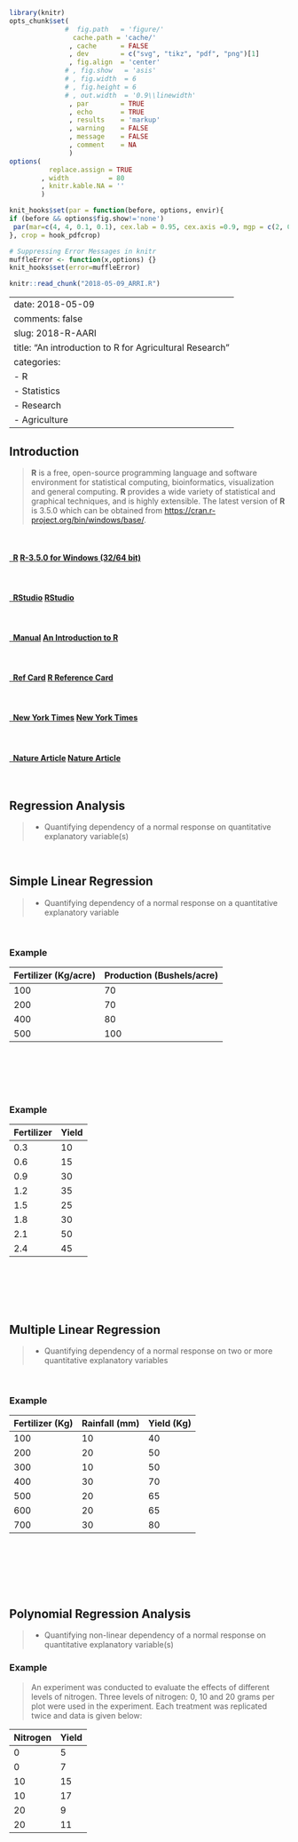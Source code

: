 ```r
library(knitr)
opts_chunk$set(
              #  fig.path   = 'figure/'
                cache.path = 'cache/'
               , cache      = FALSE
               , dev        = c("svg", "tikz", "pdf", "png")[1]
               , fig.align  = 'center'
              # , fig.show   = 'asis'
              # , fig.width  = 6
              # , fig.height = 6
              # , out.width  = '0.9\\linewidth'
               , par        = TRUE
               , echo       = TRUE
               , results    = 'markup'
               , warning    = FALSE
               , message    = FALSE
               , comment    = NA
               )
options(
          replace.assign = TRUE
        , width          = 80
        , knitr.kable.NA = ''
        )

knit_hooks$set(par = function(before, options, envir){
if (before && options$fig.show!='none')
 par(mar=c(4, 4, 0.1, 0.1), cex.lab = 0.95, cex.axis =0.9, mgp = c(2, 0.7, 0), tcl = -0.3)
}, crop = hook_pdfcrop)

# Suppressing Error Messages in knitr
muffleError <- function(x,options) {}
knit_hooks$set(error=muffleError)
```


```r
knitr::read_chunk("2018-05-09_ARRI.R")
```

---
date: 2018-05-09
comments: false
slug: 2018-R-AARI
title: "An introduction to R for Agricultural Research"
categories:
- R
- Statistics
- Research
- Agriculture
---


## Introduction
>**R** is a free, open-source programming language and software environment for statistical computing, bioinformatics, visualization and general computing. **R** provides a wide variety of statistical and graphical techniques, and is highly extensible. The latest version of **R** is 3.5.0 which can be obtained from [https://cran.r-project.org/bin/windows/base/](https://cran.r-project.org/bin/windows/base/).

&nbsp;


<h4><a href="https://cran.r-project.org/bin/windows/base/" class="badge badge-small"><i class="fa fa-file-pdf-o"></i>&nbsp;&nbsp;R</a> <a href="https://cran.r-project.org/bin/windows/base/">R-3.5.0 for Windows (32/64 bit)</a> &nbsp; </h4>

&nbsp;

<h4><a href="https://www.rstudio.com/products/rstudio/download/" class="badge badge-small"><i class="fa fa-file-pdf-o"></i>&nbsp;&nbsp;RStudio</a> <a href="https://www.rstudio.com/products/rstudio/download/">RStudio</a> &nbsp; </h4>


&nbsp;

<h4><a href="https://cran.r-project.org/doc/manuals/r-release/R-intro.pdf" class="badge badge-small"><i class="fa fa-file-pdf-o"></i>&nbsp;&nbsp;Manual</a> <a href="https://cran.r-project.org/doc/manuals/r-release/R-intro.pdf">An Introduction to R</a> &nbsp; </h4>

&nbsp;

<h4><a href="https://cran.r-project.org/doc/contrib/Short-refcard.pdf" class="badge badge-small"><i class="fa fa-file-pdf-o"></i>&nbsp;&nbsp;Ref Card</a> <a href="https://cran.r-project.org/doc/contrib/Short-refcard.pdf">R Reference Card</a> &nbsp; </h4>


&nbsp;

<h4><a href="https://github.com/myaseen208/R-Workshop/raw/master/2009NewYorkTimes.pdf" class="badge badge-small"><i class="fa fa-file-pdf-o"></i>&nbsp;&nbsp;New York Times</a> <a href="https://github.com/myaseen208/R-Workshop/raw/master/2009NewYorkTimes.pdf">New York Times</a> &nbsp; </h4>

&nbsp;

<h4><a href="https://github.com/myaseen208/R-Workshop/raw/master/2015NatureArticle.pdf" class="badge badge-small"><i class="fa fa-file-pdf-o"></i>&nbsp;&nbsp;Nature Article</a> <a href="https://github.com/myaseen208/R-Workshop/raw/master/2015NatureArticle.pdf">Nature Article</a> &nbsp; </h4>

&nbsp;


## Regression Analysis
> * Quantifying dependency of a normal response on quantitative explanatory variable(s)

&nbsp;

## Simple Linear Regression
> * Quantifying dependency of a normal response on a quantitative explanatory variable

&nbsp;

### Example

  Fertilizer (Kg/acre)  | Production (Bushels/acre)
  ------------| -------------
       100    |  70
       200    |  70
       400    |  80
       500    | 100
  

```r
```

```r
```

```r
```


```r
```
&nbsp;

### Example

  Fertilizer  | Yield
  ------------| -------------
       0.3    |  10
       0.6    |  15
       0.9    |  30
       1.2    |  35
       1.5    |  25
       1.8    |  30
       2.1    |  50
       2.4    |  45  
    

```r
```


```r
```

```r
```


```r
```

&nbsp;

## Multiple Linear Regression
> * Quantifying dependency of a normal response on two or more quantitative explanatory variables

&nbsp;

### Example

Fertilizer (Kg)  | Rainfall (mm) | Yield (Kg)
  ------------| -------------| -------------
       100    |  10   |  40
       200    |  20   |  50
       300    |  10   |  50
       400    |  30   |  70
       500    |  20   |  65
       600    |  20   |  65
       700    |  30   |  80

```r
```


```r
```

```r
```


```r
```


```r
```


&nbsp;

## Polynomial Regression Analysis
> * Quantifying non-linear dependency of a normal response on quantitative explanatory variable(s)

### Example
> An experiment was conducted to evaluate the effects of different
levels of nitrogen. Three levels of nitrogen: 0, 10 and 20 grams per
plot were used in the experiment. Each treatment was replicated
twice and data is given below:
  
  Nitrogen    | Yield
  ------------| -------------
        0     |   5
        0     |   7
       10     |  15
       10     |  17
       20     |   9
       20     |  11


```r
```


```r
```

```r
```


```r
```

  